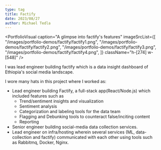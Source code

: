 ```yaml
---
type: tag
title: Factify
date: 2023/08/27
author: Michael Tedla
---
```



<PortfolioVisual
  caption="A glimpse into factify's features"
  imageSrcList={[
    "/images/portfolio-demos/factify/factify1.png",
    "/images/portfolio-demos/factify/factify2.png",
    "/images/portfolio-demos/factify/factify3.png",
    "/images/portfolio-demos/factify/factify4.png",
  ]}
  className="h-[274] w-[548]"
/>

I was lead engineer building factify which is a data insight dashboard of Ethiopia's social media landscape.

I wore many hats in this project where I worked as:

- Lead engineer building Factify, a full-stack app(React/Node.js) which included features such as
  - Trend/sentiment insights and visualization
  - Sentiment analysis
  - Categorization and labeling tools for the data team
  - Flagging and Debunking tools to counteract false/inciting content
  - Reporting
- Senior engineer building social-media data collection services.
- Lead engineer on infra/hosting wherein several services (ML, data-collection and factify) communicated with each other using tools such as Rabbitmq, Docker, Nginx.
